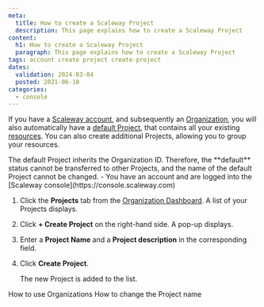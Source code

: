 ```yaml
---
meta:
  title: How to create a Scaleway Project
  description: This page explains how to create a Scaleway Project
content:
  h1: How to create a Scaleway Project
  paragraph: This page explains how to create a Scaleway Project
tags: account create project create-project
dates:
  validation: 2024-03-04
  posted: 2021-06-10
categories:
  - console
---
```


If you have a [Scaleway account](/console/account/how-to/create-an-account), and subsequently an [Organization](/identity-and-access-management/iam/concepts/#organization), you will also automatically have a [default Project](/console/project/concepts/#default-project), that contains all your existing [resources](/identity-and-access-management/iam/concepts/#resource). You can also create additional Projects, allowing you to group your resources.

<Message type="note">
  The default Project inherits the Organization ID. Therefore, the **default** status cannot be transferred to other Projects, and the name of the default Project cannot be changed.
</Message>

<Macro id="iam-requirements" />

<Message type="requirement">
  - You have an account and are logged into the [Scaleway console](https://console.scaleway.com)
</Message>

1. Click the **Projects** tab from the [Organization Dashboard](https://console.scaleway.com/organization). A list of your Projects displays.
2. Click **+ Create Project** on the right-hand side. A pop-up displays.
3. Enter a **Project Name** and a **Project description** in the corresponding field.
4. Click **Create Project**.

    The new Project is added to the list.


<Navigation title="See also">
  <PreviousButton to="/identity-and-access-management/organizations-and-projects/how-to/use-organizations/">How to use Organizations</PreviousButton>
  <NextButton to="/identity-and-access-management/organizations-and-projects/how-to/change-project-name/">How to change the Project name</NextButton>
</Navigation>
